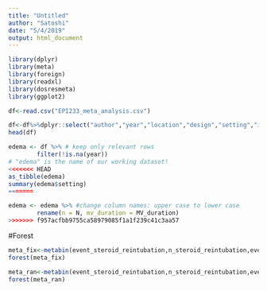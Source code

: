 ```yaml
---
title: "Untitled"
author: "Satoshi"
date: "5/4/2019"
output: html_document
---
```


```r
library(dplyr)
library(meta)
library(foreign)
library(readxl)
library(dosresmeta)
library(ggplot2)
```

```r
df<-read.csv("EPI233_meta_analysis.csv")

df<-df%>%dplyr::select("author","year","location","design","setting","icu_type","age_cat","mean_median_age","age_cat_2","N","male","MV_duration","steroid","cum_dose_equi_hydro","mean_time_first_dosing","observation_period","n_control_gibleed","event_control_gibleed","n_steroid_gibleed","event_steroid_gibleed","n_control_hyperglycemia","event_control_hyperglycemia","n_steroid_hyperglycemia","event_steroid_hyperglycemia","n_control_stridor","event_control_stridor","n_steroid_stridor","event_steroid_stridor","n_control_reintubation","event_control_reintubation","n_steroid_reintubation","event_steroid_reintubation")
head(df)

edema <- df %>% # keep only relevant rows
        filter(!is.na(year))
# "edema" is the name of our working dataset!
<<<<<<< HEAD
as_tibble(edema)
summary(edema$setting)
=======

edema <- edema %>% #change column names: upper case to lower case
        rename(n = N, mv_duration = MV_duration) 
>>>>>>> f957acfbb9755ca58979085f1a1f239c41c3aa57
```

#Forest
```r
meta_fix<-metabin(event_steroid_reintubation,n_steroid_reintubation,event_control_reintubation,n_control_reintubation,data=edema,studlab=paste(author),comb.fixed=T,comb.random=F,sm="RR")
forest(meta_fix)

meta_ran<-metabin(event_steroid_reintubation,n_steroid_reintubation,event_control_reintubation,n_control_reintubation,data=edema,studlab=paste(author),comb.fixed=F,comb.random=T,sm="RR",method.tau = "EB")
forest(meta_ran)


```


